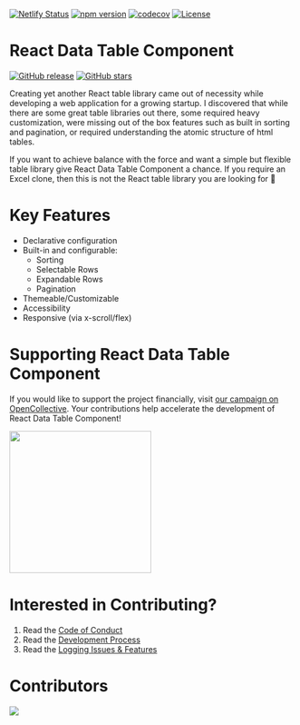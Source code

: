 
<Meta title="Getting Started/Introduction" id="getting-started-intro" />

[![Netlify Status](https://api.netlify.com/api/v1/badges/26e0d16d-a986-46b1-9097-1a76c10d7cad/deploy-status)](https://app.netlify.com/sites/react-data-table-component-br/deploys) [![npm version](https://badge.fury.io/js/react-data-table-component-br.svg)](https://badge.fury.io/js/react-data-table-component-br) [![codecov](https://codecov.io/gh/jbetancur/react-data-table-component-br/branch/master/graph/badge.svg)](https://codecov.io/gh/jbetancur/react-data-table-component-br) [![License](https://img.shields.io/badge/License-Apache%202.0-blue.svg)](https://opensource.org/licenses/Apache-2.0)

# React Data Table Component

[![GitHub release](https://img.shields.io/github/release/jbetancur/react-data-table-component-br.svg)](https://GitHub.com/jbetancur/react-data-table-component-br/releases/) [![GitHub stars](https://img.shields.io/github/stars/jbetancur/react-data-table-component-br.svg?style=social&label=Star&maxAge=2592000)](https://GitHub.com/jbetancur/react-data-table-component-br/stargazers/)

Creating yet another React table library came out of necessity while developing a web application for a growing startup. I discovered that while there are some great table libraries out there, some required heavy customization, were missing out of the box features such as built in sorting and pagination, or required understanding the atomic structure of html tables.

If you want to achieve balance with the force and want a simple but flexible table library give React Data Table Component a chance. If you require an Excel clone, then this is not the React table library you are looking for 👋

# Key Features

- Declarative configuration
- Built-in and configurable:
  - Sorting
  - Selectable Rows
  - Expandable Rows
  - Pagination
- Themeable/Customizable
- Accessibility
- Responsive (via x-scroll/flex)

# Supporting React Data Table Component

If you would like to support the project financially, visit
[our campaign on OpenCollective](https://opencollective.com/react-data-table-component-br). Your contributions help accelerate the development of React Data Table Component!

<a href="https://opencollective.com/react-data-table-component-br" target="_blank">
	<img src="https://opencollective.com/react-data-table-component-br/contribute/button@2x.png?color=blue" width="250px" />
</a>

# Interested in Contributing?

1. Read the [Code of Conduct](/docs/getting-started-coc--page)
2. Read the [Development Process](/docs/development--page)
3. Read the [Logging Issues & Features](/docs/getting-started-issues--page)

# Contributors

<a href="https://github.com/jbetancur/react-data-table-component-br/graphs/contributors">
	<img src="https://opencollective.com/react-data-table-component-br/contributors.svg?width=890" />
</a>
